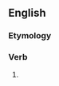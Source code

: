 ==English==

===Etymology===
{{suffix|en|join|eth}}

===Verb===
{{head|en|verb form}}

# {{en-archaic third-person singular of|join}}